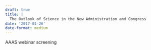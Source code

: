```yaml
---
draft: true 
title: |
  The Outlook of Science in the New Administration and Congress
date: '2017-01-26'
date-format: medium 
---
```



AAAS webinar screening


